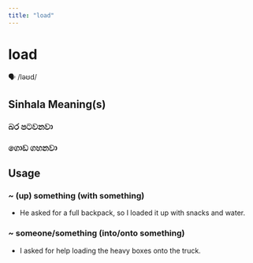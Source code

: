```yaml
---
title: "load"
---
```


# load

🗣️ /ləʊd/

## Sinhala Meaning(s)

### බර පටවනවා
### ගොඩ ගහනවා

## Usage

### ~ (up) something (with something)

- He asked for a full backpack, so I loaded it up with snacks and water.


### ~ someone/something (into/onto something)

- I asked for help loading the heavy boxes onto the truck. 

